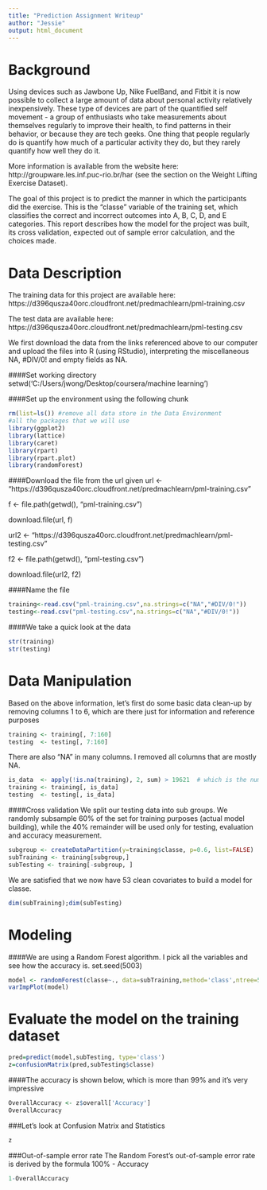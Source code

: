 ```yaml
---
title: "Prediction Assignment Writeup"
author: "Jessie"
output: html_document
---
```

Background
===========
Using devices such as Jawbone Up, Nike FuelBand, and Fitbit it is now possible to collect a large amount of data about personal activity relatively inexpensively. These type of devices are part of the quantified self movement - a group of enthusiasts who take measurements about themselves regularly to improve their health, to find patterns in their behavior, or because they are tech geeks. 
One thing that people regularly do is quantify how much of a particular activity they do, but they rarely quantify how well they do it. 

More information is available from the website here: http://groupware.les.inf.puc-rio.br/har (see the section on the Weight Lifting Exercise Dataset).

The goal of this project is to predict the manner in which the participants did the exercise. This is the "classe" variable of the training set, which classifies the correct and incorrect outcomes into A, B, C, D, and E categories. This report describes how the model for the project was built, its cross validation, expected out of sample error calculation, and the choices made. 

Data Description
==================
The training data for this project are available here:
https://d396qusza40orc.cloudfront.net/predmachlearn/pml-training.csv

The test data are available here:
https://d396qusza40orc.cloudfront.net/predmachlearn/pml-testing.csv

We first download the data from the links referenced above to our computer and upload the files into R (using RStudio), interpreting the miscellaneous NA, #DIV/0! and empty fields as NA.

####Set working directory
setwd('C:/Users/jwong/Desktop/coursera/machine learning')

####Set up the environment using the following chunk
```r
rm(list=ls()) #remove all data store in the Data Environment
#all the packages that we will use 
library(ggplot2)
library(lattice)
library(caret)
library(rpart)
library(rpart.plot)
library(randomForest)
```
####Download the file from the url given
url <- "https://d396qusza40orc.cloudfront.net/predmachlearn/pml-training.csv"

f <- file.path(getwd(), "pml-training.csv")

download.file(url, f)

url2 <- "https://d396qusza40orc.cloudfront.net/predmachlearn/pml-testing.csv"

f2 <- file.path(getwd(), "pml-testing.csv")

download.file(url2, f2)

####Name the file
```r
training<-read.csv("pml-training.csv",na.strings=c("NA","#DIV/0!"))
testing<-read.csv("pml-testing.csv",na.strings=c("NA","#DIV/0!"))
```

####We take a quick look at the data
```r
str(training)
str(testing)
```
Data Manipulation
==================
Based on the above information, let's first do some basic data clean-up by removing columns 1 to 6, which are there just for information and reference purposes

```r
training <- training[, 7:160]
testing  <- testing[, 7:160]
```

There are also "NA" in many columns. I removed all columns that are mostly NA.

```r
is_data  <- apply(!is.na(training), 2, sum) > 19621  # which is the number of observations
training <- training[, is_data]
testing  <- testing[, is_data]
```

####Cross validation
We split our testing data into sub groups. We randomly subsample 60% of the set for training purposes
(actual model building), while the 40% remainder will be used only for testing, evaluation and accuracy measurement.

```r
subgroup <- createDataPartition(y=training$classe, p=0.6, list=FALSE)
subTraining <- training[subgroup,]
subTesting <- training[-subgroup, ]
```
We are satisfied that we now have 53 clean covariates to build a model for classe.
```r
dim(subTraining);dim(subTesting)
```

Modeling
==========
####We are using a Random Forest algorithm. I pick all the variables and see how the accuracy is.
set.seed(5003)
```r
model <- randomForest(classe~., data=subTraining,method='class',ntree=50)
varImpPlot(model)
```

Evaluate the model on the training dataset
============================================
```r
pred=predict(model,subTesting, type='class')
z=confusionMatrix(pred,subTesting$classe)
```
####The accuracy is shown below, which is more than 99% and it's very impressive
```r
OverallAccuracy <- z$overall['Accuracy']
OverallAccuracy
```
###Let's look at Confusion Matrix and Statistics
```r
z
```
###Out-of-sample error rate
The Random Forest's out-of-sample error rate is derived by the formula 100% - Accuracy
```r
1-OverallAccuracy
```
